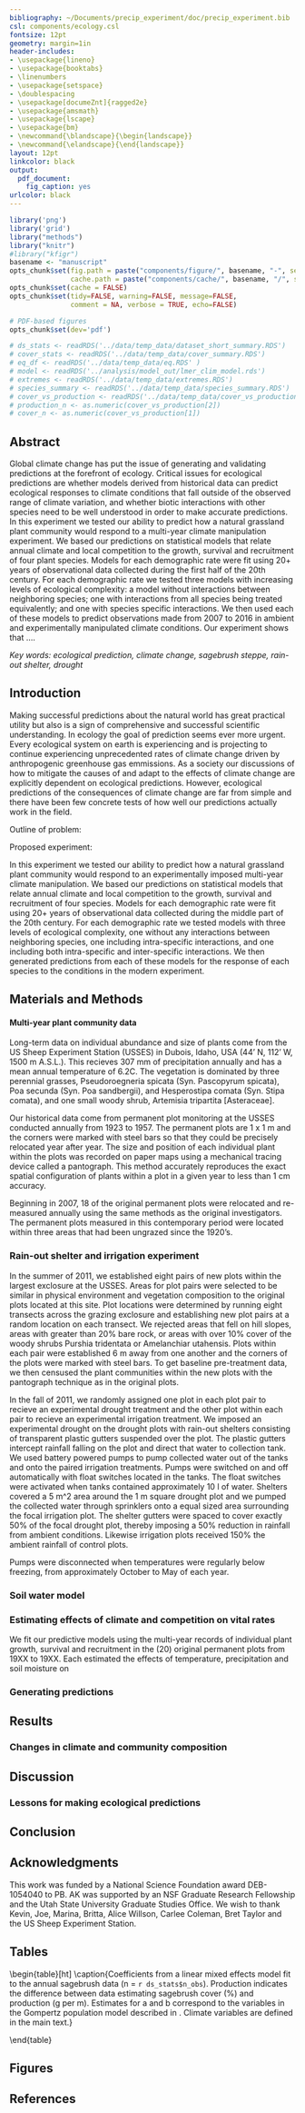 ```yaml
---
bibliography: ~/Documents/precip_experiment/doc/precip_experiment.bib
csl: components/ecology.csl
fontsize: 12pt
geometry: margin=1in
header-includes:
- \usepackage{lineno}
- \usepackage{booktabs}
- \linenumbers
- \usepackage{setspace}
- \doublespacing
- \usepackage[documeZnt]{ragged2e}
- \usepackage{amsmath}
- \usepackage{lscape}
- \usepackage{bm}
- \newcommand{\blandscape}{\begin{landscape}}
- \newcommand{\elandscape}{\end{landscape}}
layout: 12pt
linkcolor: black
output:
  pdf_document:
    fig_caption: yes
urlcolor: black
---
```


```r
library('png')
library('grid')
library("methods")
library("knitr")
#library("kfigr")
basename <- "manuscript"
opts_chunk$set(fig.path = paste("components/figure/", basename, "-", sep=""),
               cache.path = paste("components/cache/", basename, "/", sep=""))
opts_chunk$set(cache = FALSE)
opts_chunk$set(tidy=FALSE, warning=FALSE, message=FALSE, 
               comment = NA, verbose = TRUE, echo=FALSE)

# PDF-based figures
opts_chunk$set(dev='pdf')
```

```R
# ds_stats <- readRDS('../data/temp_data/dataset_short_summary.RDS')
# cover_stats <- readRDS('../data/temp_data/cover_summary.RDS')
# eq_df <- readRDS('../data/temp_data/eq.RDS' ) 
# model <- readRDS('../analysis/model_out/lmer_clim_model.rds')
# extremes <- readRDS('../data/temp_data/extremes.RDS')
# species_summary <- readRDS('../data/temp_data/species_summary.RDS')
# cover_vs_production <- readRDS('../data/temp_data/cover_vs_production.RDS')
# production_n <- as.numeric(cover_vs_production[2])
# cover_n <- as.numeric(cover_vs_production[1])
```

\renewcommand*{\thefootnote}{\fnsymbol{footnote}}

\begin{centering}
\textbf{\large{Predicting the effects of precipitation change on plant communities}}

\textsc{\small{Andrew R. Kleinhesselink\footnote{Corresponding author: arklein@aggiemail.usu.edu}\textsuperscript{1}, Peter B. Adler\textsuperscript{1}, Andrew Tredennick\textsuperscript{1}, Caitlin Andrews{2}\textsuperscript{2} and John Bradford\textsuperscript{2} }

\textit{\small{\textsuperscript{1}Department of Wildland Resources and the Ecology Center, 5230 Old Main Hill, Utah State University, Logan, Utah 84322 USA}} \\

\end{centering}

\renewcommand*{\thefootnote}{\arabic{footnote}}
\setcounter{footnote}{0}

Abstract
--------

Global climate change has put the issue of generating and validating predictions at the forefront of ecology. Critical issues for ecological predictions are whether models derived from historical data can predict ecological responses to climate conditions that fall outside of the observed range of climate variation, and whether biotic interactions with other species need to be well understood in order to make accurate predictions. In this experiment we tested our ability to predict how a natural grassland plant community would respond to a multi-year climate manipulation experiment. We based our predictions on statistical models that relate annual climate and local competition to the growth, survival and recruitment of four plant species. Models for each demographic rate were fit using 20+ years of observational data collected during the first half of the 20th century. For each demographic rate we tested three models with increasing levels of ecological complexity: a model without interactions between neighboring species; one with interactions from all species being treated equivalently; and one with species specific interactions. We then used each of these models to predict observations made from 2007 to 2016 in ambient and experimentally manipulated climate conditions. Our experiment shows that ....  



*Key words: ecological prediction, climate change, sagebrush steppe, rain-out shelter, drought*

Introduction
-------------

Making successful predictions about the natural world has great practical utility but also is a sign of comprehensive and successful scientific understanding. In ecology the goal of prediction seems ever more urgent.  Every ecological system on earth is experiencing and is projecting to continue experiencing unprecedented rates of climate change driven by anthropogenic greenhouse gas emmissions. As a society our discussions of how to mitigate the causes of and adapt to the effects of climate change are explicitly dependent on ecological predictions.  However, ecological predictions of the consequences of climate change are far from simple and there have been few concrete tests of how well our predictions actually work in the field.

Outline of problem: 

Proposed experiment: 

In this experiment we tested our ability to predict how a natural grassland plant community would respond to an experimentally imposed multi-year climate manipulation. We based our predictions on statistical models that relate annual climate and local competition to the growth, survival and recruitment of four species. Models for each demographic rate were fit using 20+ years of observational data collected during the middle part of the 20th century. For each demographic rate we tested models with three levels of ecological complexity, one without any interactions between neighboring species, one including intra-specific interactions, and one including both intra-specific and inter-specific interactions. We then generated predictions from each of these models for the response of each species to the conditions in the modern experiment. 


Materials and Methods
---------------------
#### Multi-year plant community data  
Long-term data on individual abundance and size of plants come from the US Sheep Experiment Station (USSES) in Dubois, Idaho, USA (44\degree 12' N, 112\degree 1' W, 1500 m A.S.L.). This recieves 307 mm of precipitation annually and has a mean annual temperature of 6.2\degree C.  The vegetation is dominated by three perennial grasses, Pseudoroegneria spicata (Syn. Pascopyrum spicata), Poa secunda (Syn. Poa sandbergii), and Hesperostipa comata (Syn. Stipa comata), and one small woody shrub, Artemisia tripartita [Asteraceae].    

Our historical data come from permanent plot monitoring at the USSES conducted annually from 1923 to 1957.  The permanent plots are 1 x 1 m and the corners were marked with steel bars so that they could be precisely relocated year after year. The size and position of each individual plant within the plots was recorded on paper maps using a mechanical tracing device called a pantograph.  This method accurately reproduces the exact spatial configuration of plants within a plot in a given year to less than 1 cm accuracy. 

Beginning in 2007, 18 of the original permanent plots were relocated and re-measured annually using the same methods as the original investigators. The permanent plots measured in this contemporary period were located within three areas that had been ungrazed since the 1920's. 

### Rain-out shelter and irrigation experiment 
In the summer of 2011, we established eight pairs of new plots within the largest exclosure at the USSES. Areas for plot pairs were selected to be similar in physical environment and vegetation composition to the original plots located at this site.  Plot locations were determined by running eight transects across the grazing exclosure and establishing new plot pairs at a random location on each transect. We rejected areas that fell on hill slopes, areas with greater than 20% bare rock, or areas with over 10% cover of the woody shrubs Purshia tridentata or Amelanchiar utahensis. Plots within each pair were established 6 m away from one another and the corners of the plots were marked with steel bars. To get baseline pre-treatment data, we then censused the plant communities within the new plots with the pantograph technique as in the original plots. 

In the fall of 2011, we randomly assigned one plot in each plot pair to recieve an experimental drought treatment and the other plot within each pair to recieve an experimental irrigation treatment.  We imposed an experimental drought on the drought plots with rain-out shelters consisting of transparent plastic gutters suspended over the plot.  The plastic gutters intercept rainfall falling on the plot and direct that water to collection tank. We used battery powered pumps to pump collected water out of the tanks and onto the paired irrigation treatments.  Pumps were switched on and off automatically with float switches located in the tanks.  The float switches were activated when tanks contained approximately 10 l of water. Shelters covered a 5 m^2 area around the 1 m square drought plot and we pumped the collected water through sprinklers onto a equal sized area surrounding the focal irrigation plot.  The shelter gutters were spaced to cover exactly 50% of the focal drought plot, thereby imposing a 50% reduction in rainfall from ambient conditions.  Likewise irrigation plots received 150% the ambient rainfall of control plots. 

Pumps were disconnected when temperatures were regularly below freezing, from approximately October to May of each year.  

### Soil water model 

### Estimating effects of climate and competition on vital rates 

We fit our predictive models using the multi-year records of individual plant growth, survival and recruitment in the (20) original permanent plots from 19XX to 19XX.   Each estimated the effects of temperature, precipitation and soil moisture on 

### Generating predictions 

Results
-------

### Changes in climate and community composition


Discussion
-----------

### Lessons for making ecological predictions 


Conclusion
----------

Acknowledgments
---------------
This work was funded by a National Science Foundation award DEB-1054040 to PB. AK was supported by an NSF Graduate Research Fellowship and the Utah State University Graduate Studies Office. We wish to thank Kevin, Joe, Marina, Britta, Alice Willson, Carlee Coleman, Bret Taylor and the US Sheep Experiment Station. 

\pagebreak{}


Tables
------


\begin{table}[ht]
\centering
\caption{Summary of datasets used in the analysis}
\label{tab:T1}
\begin{tabular}{llllll}
  \toprule
  \input{ ../data/temp_data/summary_table.txt}
\end{tabular}
\end{table}


\pagebreak{}


\begin{table}[ht]
\centering
\caption{Coefficients from a linear mixed effects model fit to the annual sagebrush data (n = `r ds_stats$n_obs`). Production indicates the difference between data estimating sagebrush cover (\protect\%) and production (g per m\protect\textsuperscript{2}). Estimates for a and b correspond to the variables in the Gompertz population model described in \ref{eq1}. Climate variables are defined in the main text.} 
\label{tab:T2}
\begin{tabular}{rrrr}
  \toprule
  \input{ ../data/temp_data/model_summary.txt}
\end{tabular}
\end{table}

\pagebreak{}


Figures
-------

\begin{figure}[!ht]
  \centering
      \includegraphics[width=6in]{../figs/hypothesis.png}
  \caption{Hypothetical effects of interannual climate variation on species' populations across its range. The bottom axis corresponds to average climate at each site. Figures in the top row show change in cover on the y-axis and annual temperature anomalies at each site on the x-axis. Years with above average temperatures are expected to increase population size at the coldest site (A), while they decrease population size at the warmest site (C). The middle panel plots the sensitivities of each site against the average climate gradient.  We interpret a negative slope between sensitivities to annual climate variation and average climate as support for the hypothesis that temperature controls the species' distribution.}
  \label{fig:hypothesis}
\end{figure}


\pagebreak{}


\begin{figure}[!ht]
  \centering
      \includegraphics[width=6in]{../figs/map_locations2.png}
  \caption{Map of sites with multi-year sagebrush cover data in the western USA. Point size corresponds to number of observations at each site. Gray areas show the distribution of sagebrush based on the USGS SAGEMAP dataset (http://sagemap.wr.usgs.gov/). Inset shows an example of multi-year sagebrush cover data from three monitoring plots at Camp Williams, Utah.}
  \label{fig:map}
\end{figure}


\pagebreak{}


\begin{figure}[!ht]
  \centering
      \includegraphics[width=6in]{../figs/effects_plot.png}
  \caption{Sensitivity of sagebrush abundance to annual climate covariates plotted against average site climate. Sensitivity is defined as the log change in sagebrush abundance produced by a 10 cm increase in precipitation (A,C) or a 1\textdegree C increase in temperature (B,D). Effects below zero indicate where above average temperatures or precipitation would decrease population size, while effects above zero indicate where above average annual temperature or precipitation would increase population size. Gray areas show 95\protect\% confidence intervals.}
  \label{fig:effects}
\end{figure}



\pagebreak{}



\begin{figure}[!ht]
  \centering
      \includegraphics[width=6in]{../figs/predict_both.png}
  \caption{Predicted effects of a short-term increase in precipitation (A) or temperature (B) on sagebrush abundance at each of the monitoring sites.  Panel A shows the predicted proportional change after four years with 10\protect\% above average precipitation plotted against site mean annual precipitation. Panel B shows the predicted proportional change after four years of 2\protect\textdegree C above average temperatures plotted against site mean annual temperature. Gray bars show bootstrapped 95\protect\% confidence intervals. Confidence intervals do not take into account uncertainty in random effects.}
  \label{fig:predictions}
\end{figure}




\pagebreak{} 




References
----------

